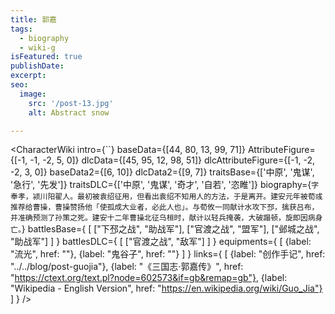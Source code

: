 ```yaml
---
title: 郭嘉
tags:
  - biography
  - wiki-g
isFeatured: true
publishDate:
excerpt:
seo:
  image:
    src: '/post-13.jpg'
    alt: Abstract snow

---
```



<CharacterWiki
  intro={``}
  baseData={[44, 80, 13, 99, 71]}
  AttributeFigure={[-1, -1, -2, 5, 0]}
  dlcData={[45, 95, 12, 98, 51]}
  dlcAttributeFigure={[-1, -2, -2, 3, 0]}
  baseData2={[6, 10]}
  dlcData2={[9, 7]}
  traitsBase={['中原', '鬼谋', '急行', '先发']}
  traitsDLC={['中原', '鬼谋', '奇才', '自若', '恣睢']}
  biography={`字奉孝，颍川阳翟人。最初被袁绍征用，但看出袁绍不知用人的方法，于是离开。建安元年被荀彧推荐给曹操，曹操赞扬他「使孤成大业者，必此人也」。与荀攸一同献计水攻下邳，擒获吕布，并准确预测了孙策之死。建安十二年曹操北征乌桓时，献计以轻兵掩袭，大破蹋顿，旋即因病身亡。`}
  battlesBase={
    [
      ["下邳之战", "助战军"],
      ["官渡之战", "盟军"],
      ["邺城之战", "助战军"]
    ]
  }
  battlesDLC={
    [
      ["官渡之战", "敌军"]
    ]
  }
  equipments={
    [
      {label: "流光", href: ""},
      {label: "鬼谷子", href: ""}
    ]
  }
  links={
    [
      {label: "创作手记", href: "../../blog/post-guojia"},
      {label: "《三国志·郭嘉传》", href: "https://ctext.org/text.pl?node=602573&if=gb&remap=gb"},
      {label: "Wikipedia - English Version", href: "https://en.wikipedia.org/wiki/Guo_Jia"}
    ]
  }
/>
